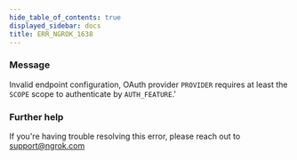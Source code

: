 ```yaml
---
hide_table_of_contents: true
displayed_sidebar: docs
title: ERR_NGROK_1638
---
```


### Message

Invalid endpoint configuration, OAuth provider `PROVIDER` requires at least the `SCOPE` scope to authenticate by `AUTH_FEATURE`.'

### Further help

If you're having trouble resolving this error, please reach out to [support@ngrok.com](mailto:support@ngrok.com?subject=Help%20with%20ERR_NGROK_1638)

